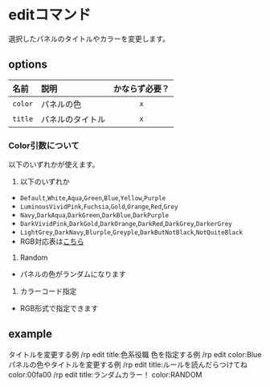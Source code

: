 
# editコマンド
選択したパネルのタイトルやカラーを変更します。
## options
| 名前             | 説明          | かならず必要？    |
|:---|:---|:--:|
| `color` | パネルの色 | `x` |
| `title` | パネルのタイトル | `x` |
### Color引数について
以下のいずれかが使えます。

1. 以下のいずれか
  - `Default`,`White`,`Aqua`,`Green`,`Blue`,`Yellow`,`Purple`
  - `LuminousVividPink`,`Fuchsia`,`Gold`,`Orange`,`Red`,`Grey`
  - `Navy`,`DarkAqua`,`DarkGreen`,`DarkBlue`,`DarkPurple`
  - `DarkVividPink`,`DarkGold`,`DarkOrange`,`DarkRed`,`DarkGrey`,`DarkerGrey`
  - `LightGrey`,`DarkNavy`,`Blurple`,`Greyple`,`DarkButNotBlack`,`NotQuiteBlack`
  - RGB対応表は[こちら](https://github.com/discordjs/discord.js/blob/main/packages/discord.js/src/util/Colors.js)
1. Random
- パネルの色がランダムになります
1. カラーコード指定
- RGB形式で指定できます
## example
タイトルを変更する例
<CommandBox>
    /rp edit title:色系役職
</CommandBox>
色を指定する例
<CommandBox>
    /rp edit color:Blue
</CommandBox>
パネルの色やタイトルを変更する例
<CommandBox>
    /rp edit title:ルールを読んだらつけてね color:00fa00
</CommandBox>
<CommandBox>
    /rp edit title:ランダムカラー！ color:RANDOM
</CommandBox>

